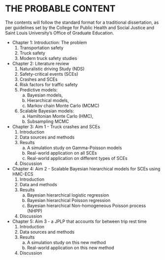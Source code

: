 # THE PROBABLE CONTENT

The contents will follow the standard format for a traditional dissertation, as per guidelines set by the College for Public Health and Social Justice and Saint Louis University’s Office of Graduate Education.

\singlespacing

* Chapter 1: Introduction: The problem
    1. Transportation safety
    2. Truck safety
    3. Modern truck safety studies
* Chapter 2: Literature review
    1. Naturalistic driving Study (NDS)
    2. Safety-critical events (SCEs)
    3. Crashes and SCEs
    4. Risk factors for traffic safety
    5. Predictive models: 
        a. Bayesian models, 
        b. Hierarchical models, 
        c. Markov chain Monte Carlo (MCMC)
    6. Scalable Bayesian models: 
        a. Hamiltonian Monte Carlo (HMC), 
        b. Subsampling MCMC
* Chapter 3: Aim 1 - Truck crashes and SCEs
    1. Introduction
    2. Data sources and methods
    4. Results
        a. A simulation study on Gamma-Poisson models
        b. Real-world application on all SCEs
        c. Real-world application on different types of SCEs
    5. Discussion  
* Chapter 4: Aim 2 - Scalable Bayesian hierarchical models for SCEs using HMC-ECS
    1. Introduction
    2. Data and methods
    3. Results
        a. Bayesian hierarchical logistic regression
        b. Bayesian hierarchical Poisson regression
        c. Bayesian hierarchical Non-homogeneous Poisson process (NHPP)
    4. Discussion
* Chapter 5: Aim 3 - a JPLP that accounts for between trip rest time
    1. Introduction
    2. Data sources and methods
    4. Results
        a. A simulation study on this new method
        b. Real-world application on this new method
    5. Discussion
